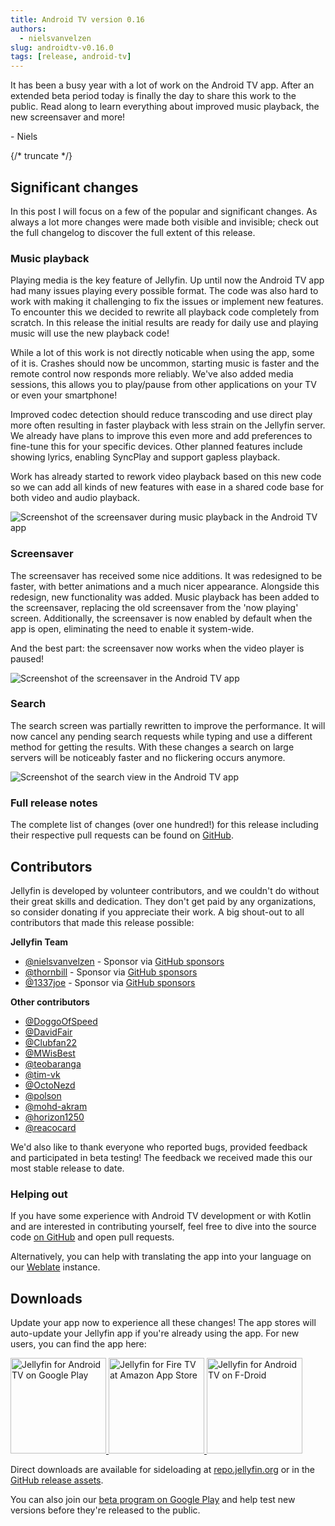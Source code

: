 ```yaml
---
title: Android TV version 0.16
authors:
  - nielsvanvelzen
slug: androidtv-v0.16.0
tags: [release, android-tv]
---
```


It has been a busy year with a lot of work on the Android TV app. After an extended beta period today is finally the day to share this work
to the public. Read along to learn everything about improved music playback, the new screensaver and more!

\- Niels

{/* truncate */}

## Significant changes

In this post I will focus on a few of the popular and significant changes. As always a lot more changes were made both visible and
invisible; check out the full changelog to discover the full extent of this release.

### Music playback

Playing media is the key feature of Jellyfin. Up until now the Android TV app had many issues playing every possible format. The code
was also hard to work with making it challenging to fix the issues or implement new features. To encounter this we decided to rewrite all
playback code completely from scratch. In this release the initial results are ready for daily use and playing music will use the new
playback code!

While a lot of this work is not directly noticable when using the app, some of it is. Crashes should now be uncommon, starting music is
faster and the remote control now responds more reliably. We've also added media sessions, this allows you to play/pause from other
applications on your TV or even your smartphone!

Improved codec detection should reduce transcoding and use direct play more often resulting in faster playback with less strain on the
Jellyfin server. We already have plans to improve this even more and add preferences to fine-tune this for your specific devices. Other
planned features include showing lyrics, enabling SyncPlay and support gapless playback.

Work has already started to rework video playback based on this new code so we can add all kinds of new features with ease in a shared
code base for both video and audio playback.

![Screenshot of the screensaver during music playback in the Android TV app](./screensaver-music.png)

### Screensaver

The screensaver has received some nice additions. It was redesigned to be faster, with better animations and a much nicer appearance.
Alongside this redesign, new functionality was added. Music playback has been added to the screensaver, replacing the old screensaver from
the 'now playing' screen. Additionally, the screensaver is now enabled by default when the app is open, eliminating the need to enable it
system-wide.

And the best part: the screensaver now works when the video player is paused!

![Screenshot of the screensaver in the Android TV app](./screensaver.png)

### Search

The search screen was partially rewritten to improve the performance. It will now cancel any pending search requests while typing and use
a different method for getting the results. With these changes a search on large servers will be noticeably faster and no flickering occurs
anymore.

![Screenshot of the search view in the Android TV app](./search.png)

### Full release notes

The complete list of changes (over one hundred!) for this release including their respective pull requests can be found on
[GitHub](https://github.com/jellyfin/jellyfin-androidtv/releases/tag/v0.16.0).

## Contributors

Jellyfin is developed by volunteer contributors, and we couldn't do without their great skills and dedication. They don't get paid by any
organizations, so consider donating if you appreciate their work. A big shout-out to all contributors that made this release possible:

**Jellyfin Team**

- [@nielsvanvelzen](https://github.com/nielsvanvelzen) - Sponsor via [GitHub sponsors](https://github.com/sponsors/nielsvanvelzen)
- [@thornbill](https://github.com/thornbill) - Sponsor via [GitHub sponsors](https://github.com/sponsors/thornbill)
- [@1337joe](https://github.com/1337joe) - Sponsor via [GitHub sponsors](https://github.com/sponsors/1337joe)

**Other contributors**

- [@DoggoOfSpeed](https://github.com/DoggoOfSpeed)
- [@DavidFair](https://github.com/DavidFair)
- [@Clubfan22](https://github.com/Clubfan22)
- [@MWisBest](https://github.com/MWisBest)
- [@teobaranga](https://github.com/teobaranga)
- [@tim-vk](https://github.com/tim-vk)
- [@OctoNezd](https://github.com/OctoNezd)
- [@polson](https://github.com/polson)
- [@mohd-akram](https://github.com/mohd-akram)
- [@horizon1250](https://github.com/horizon1250)
- [@reacocard](https://github.com/reacocard)

We'd also like to thank everyone who reported bugs, provided feedback and participated in beta testing! The feedback we received made this
our most stable release to date.

### Helping out

If you have some experience with Android TV development or with Kotlin and are interested in contributing yourself,
feel free to dive into the source code [on GitHub](https://github.com/jellyfin/jellyfin-androidtv) and open pull requests.

Alternatively, you can help with translating the app into your language on our
[Weblate](https://translate.jellyfin.org/engage/jellyfin-android/) instance.

## Downloads

Update your app now to experience all these changes! The app stores will auto-update your Jellyfin app if you're already using the app. For
new users, you can find the app here:

<a className='margin-right--md' href='https://play.google.com/store/apps/details?id=org.jellyfin.androidtv'>
  <img width='153' alt='Jellyfin for Android TV on Google Play' src='/images/store-icons/google-play.png' />
</a>

<a className='margin-right--md' href='https://www.amazon.com/gp/product/B07TX7Z725'>
  <img width='153' alt='Jellyfin for Fire TV at Amazon App Store' src='/images/store-icons/amazon.png' />
</a>

<a href='https://f-droid.org/en/packages/org.jellyfin.androidtv/'>
  <img width='153' alt='Jellyfin for Android TV on F-Droid' src='/images/store-icons/fdroid.png' />
</a>

Direct downloads are available for sideloading at [repo.jellyfin.org](https://repo.jellyfin.org/releases/client/androidtv/)
or in the [GitHub release assets](https://github.com/jellyfin/jellyfin-androidtv/releases/tag/v0.16.0).

You can also join our [beta program on Google Play](https://play.google.com/apps/testing/org.jellyfin.androidtv) and help test new versions
before they're released to the public.
